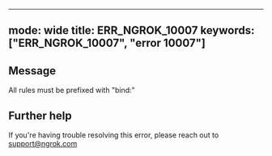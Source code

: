 
---
mode: wide
title: ERR_NGROK_10007
keywords: ["ERR_NGROK_10007", "error 10007"]
---

## Message
All rules must be prefixed with "bind:"




## Further help
If you're having trouble resolving this error, please reach out to [support@ngrok.com](mailto:support@ngrok.com?subject=Help%20with%20ERR_NGROK_10007)

